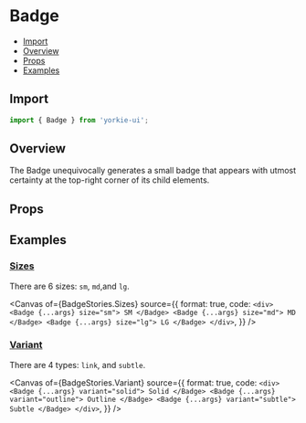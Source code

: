 # Badge


<Meta of={BadgeStories} />

- [Import](#import)
- [Overview](#overview)
- [Props](#props)
- [Examples](#examples)

## Import

```jsx
import { Badge } from 'yorkie-ui';
```

## Overview

The Badge unequivocally generates a small badge that appears with utmost certainty at the top-right corner of its child elements.

<Canvas of={BadgeStories.Overview} />

## Props

<Controls />

## Examples

### [Sizes](#badge-sizes)

There are 6 sizes: `sm`, `md`,and `lg`.

<Canvas
  of={BadgeStories.Sizes}
  source={{
    format: true,
    code: `
      <div>
        <Badge {...args} size="sm">
          SM
        </Badge>
        <Badge {...args} size="md">
          MD
        </Badge>
        <Badge {...args} size="lg">
          LG
        </Badge>
      </div>
    `,
  }}
/>

### [Variant](#badge-variant)

There are 4 types: `link`, and `subtle`.

<Canvas
  of={BadgeStories.Variant}
  source={{
    format: true,
    code: `
      <div>
        <Badge {...args} variant="solid">
          Solid
        </Badge>
        <Badge {...args} variant="outline">
          Outline
        </Badge>
        <Badge {...args} variant="subtle">
          Subtle
        </Badge>
      </div>
    `,
  }}
/>
